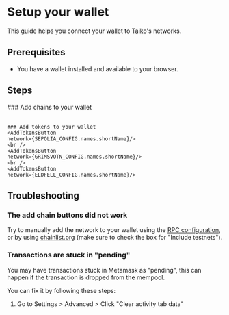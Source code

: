 

# Setup your wallet

This guide helps you connect your wallet to Taiko's networks.

## Prerequisites

- You have a wallet installed and available to your browser.

## Steps

<Steps>
    ### Add chains to your wallet
    <ConnectToMetamaskButton network={SEPOLIA_CONFIG.names.shortName} />
    <br />
    <ConnectToMetamaskButton network={GRIMSVOTN_CONFIG.names.shortName} />
    <br />
    <ConnectToMetamaskButton network={ELDFELL_CONFIG.names.shortName} />

    ### Add tokens to your wallet
    <AddTokensButton
    network={SEPOLIA_CONFIG.names.shortName}/>
    <br />
    <AddTokensButton
    network={GRIMSVOTN_CONFIG.names.shortName}/>
    <br />
    <AddTokensButton
    network={ELDFELL_CONFIG.names.shortName}/>

</Steps>

## Troubleshooting

### The add chain buttons did not work

Try to manually add the network to your wallet using the [RPC configuration](/docs/reference/rpc-configuration), or by using [chainlist.org](https://chainlist.org) (make sure to check the box for "Include testnets").

### Transactions are stuck in "pending"

You may have transactions stuck in Metamask as "pending", this can happen if the transaction is dropped from the mempool.

You can fix it by following these steps:

1. Go to Settings > Advanced > Click "Clear activity tab data"
